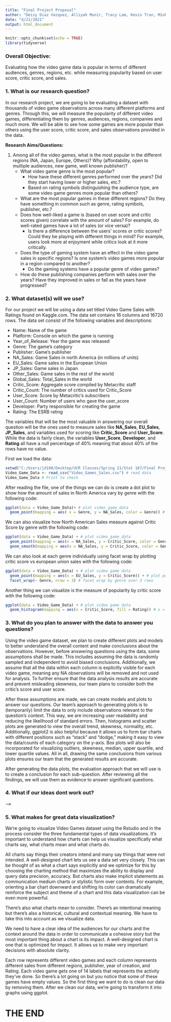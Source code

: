 ```yaml
---
title: "Final Project Proposal"
author: "Deisy Diaz Vazquez, Alliyah Munir, Tracy Lam, Kevin Tran, Minho Kim"
date: "4/21/2021"
output: html_document
---
```


```r
knitr::opts_chunk$set(echo = TRUE)
library(tidyverse)
```
### Overall Objective: 

Evaluating how the video game data is popular in terms of different audiences, genres, regions, etc. while measuring popularity based on user score, critic score, and sales. 

### 1. What is our research question?

In our research project, we are going to be evaluating a dataset with thousands of video game observations across many different platforms and genres. Through this, we will measure the popularity of different video games, differentiating them by genres, audiences, regions, companies and much more. We will be able to see how some games are more popular than others using the user score, critic score, and sales observations provided in the data. 

**Research Aims/Questions:**

  1. Among all of the video games, what is the most popular in the different regions (NA, Japan, Europe, Others)? Why (affordability, open to multiple audiences, new game, well known publisher)? 
        + What video game genre is the most popular? 
            + How have these different genres performed over the years? Did they start having lower or higher sales, etc.?
            + Based on rating symbols distinguishing the audience type, are some video game genres more popular than others?
        + What are the most popular games in these different regions? Do they have something in common such as genre, rating symbols, publisher, etc.?
        + Does how well-liked a game is (based on user score and critic scores given) correlate with the amount of sales? For example, do well-rated games have a lot of sales (or vice versa)?
            + Is there a difference between the users' scores or critic scores? Could they be playing with different things in mind? For example, users look more at enjoyment while critics look at it more critically.
        + Does the type of gaming system have an effect in the video game sales in specific regions? Is one system’s video games more popular in a region compared to another?
            + Do the gaming systems have a popular genre of video games?
        + How do these publishing companies perform with sales over the years? Have they improved in sales or fall as the years have progressed?

### 2. What dataset(s) will we use? 

For our project we will be using a data set titled Video Game Sales with Ratings found on Kaggle.com. The data set contains 16 columns and 16720 rows. The data set consist of the following variables and descriptions: 

* Name: Name of the game
* Platform: Console on which the game is running
* Year_of_Release: Year the game was released
* Genre: The game’s category
* Publisher: Game’s publisher
* NA_Sales: Game Sales in north America (in millions of units)
* EU_Sales: Game sales in the European Union
* JP_Sales: Game sales in Japan
* Other_Sales: Game sales in the rest of the world
* Global_Sales: Total_Sales in the world
* Critic_Score: Aggregate score compiled by Metacritic staff
* Critic_Count: The number of critics used for Critic_Score
* User_Score: Score by Metacritic’s subscribers
* User_Count: Number of users who gave the user_score
* Developer: Party responsible for creating the game
* Rating: The ESRB rating

The variables that will be the most valuable in answering our overall question will be the ones used to measure sales like **NA_Sales**, **EU_Sales**, **JP_Sales**, and variables used for scoring like **Critic_Score** and **User_Score**. While the data is fairly clean, the variables **User_Score**, **Developer**, and **Rating** all have a null percentage of 40% meaning that about 40% of the rows have no value.

First we load the data: 

```r
setwd("C:/Users/jd100/Desktop/UCR Classes/Spring 21/Stat 167/Final Project") # Change working directory to my specific file
Video_Game_Data <- read_csv("Video_Games_Sales.csv") # read data
Video_Game_Data # Print to check

```


After reading the file, one of the things we can do is create a dot plot to show how the amount of sales in North America vary by genre with the following code:

```r
ggplot(data = Video_Game_Data)+ # plot video_game_data
  geom_point(mapping = aes( x = Genre, y = NA_Sales, color = Genre)) # using x = genre, and y = north america sales by color = genre

```

We can also visualize how North American Sales measure against Critic Score by genre with the following code: 

```r

ggplot(data = Video_Game_Data) + # plot video_game_data 
  geom_point(mapping = aes(x = NA_Sales, y = Critic_Score, color = Genre)) + # plot points x = north america sales y = critic score and color by genre
  geom_smooth(mapping = aes(x = NA_Sales, y = Critic_Score, color = Genre ), se = F) # plot points  x = north america sales y = critic score and color by genre with no standard deviation

```

We can also look at each genre individually using facet wrap by plotting critic score vs european union sales with the following code: 

```r

ggplot(data = Video_Game_Data) + # plot video game data
  geom_point(mapping = aes(x = EU_Sales, y = Critic_Score)) + # plot points by european union sales  vs critic score
  facet_wrap(~ Genre, nrow = 3) # facet wrap by genre over 3 rows

```

Another thing we can visualize is the measure of popularity by critic score with the following code:

```r

ggplot(data = Video_Game_Data) + # plot video game data
  geom_histogram(mapping = aes(x = Critic_Score, fill = Rating)) # x = critic score and fill by rating
```

### 3. What do you plan to answer with the data to answer you questions?

  Using the video game dataset, we plan to create different plots and models to better understand the overall content and make conclusions about the observations. However, before answering questions using the data, some assumptions shall be made. This includes assuming the data is randomly sampled and independent to avoid biased conclusions. Additionally, we assume that all the data within each column is explicitly visible for each video game, meaning any NA observations will be removed and not used for analysis. To further ensure that the data analysis results are accurate and prevent misleading skewness, our team plans to consider both the critic's score and user score. 

  After these assumptions are made, we can create models and plots to answer our questions. Our team's approach to generating plots is to (temporarily) limit the data to only include observations relevant to the question's context. This way, we are increasing user readability and reducing the likelihood of standard errors. Then, histograms and scatter plots are generated to view the overall trend, skewness, normality, etc. Additionally, ggplot2 is also helpful because it allows us to form bar charts with different positions such as "stack" and "dodge," making it easy to view the data/counts of each category on the y-axis. Box plots will also be incorporated for visualizing outliers, skewness, median, upper quartile, and lower quartile values. All in all, drawing the same conclusions from various plots ensures our team that the generated results are accurate. 

  After generating the data plots, the evaluation approach that we will use is to create a conclusion for each sub-question. After reviewing all the findings, we will use them as evidence to answer significant questions. 


### 4. What if our ideas dont work out?

--->


### 5. What makes for great data visualization?

We’re going to visualize Video Games dataset using the Rstudio and in the process consider the three fundamental types of data visualizations. It's important to understand how charts can help us visualize specifically what charts say, what charts mean and what charts do.

All charts say things their creators intend and many say things that were not intended. A well-designed chart lets us see a data set very closely. This can be thought of as what a chart says explicitly and we optimize for this by choosing the charting method that maximizes the ability to display and query data precision, accuracy. But charts also make implicit statements as communication medium charts or stylistic form over contents. For example, orienting a bar chart downward and shifting its color can dramatically reinforce the subject and theme of a chart and this data visualization can be even more powerful. 

There’s also what charts mean to consider. There’s an intentional meaning but there’s also a historical, cultural and contextual meaning. We have to take this into account as we visualize data. 

We need to have a clear idea of the audiences for our charts and the context around the data in order to communicate a cohesive story but the most important thing about a chart is its impact. A well-designed chart is one that is optimized for impact. It allows us to make very important decisions with absolute clarity. 

Each row represents different video games and each column represents different sales from different regions, publisher, year of creation, and Rating. Each video game gets one of 14 labels that represents the activity they’ve done. So there’s a lot going on but you notice that some of these games have empty values. So the first thing we want to do is clean our data by removing them. After we clean our data, we’re going to transform it into graphs using ggplot. 

# THE END